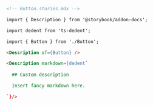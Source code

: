 ```md
<!-- Button.stories.mdx -->

import { Description } from '@storybook/addon-docs';

import dedent from 'ts-dedent';

import { Button } from './Button';

<Description of={Button} />

<Description markdown={dedent`
  
  ## Custom description

  Insert fancy markdown here.

`}/>
```